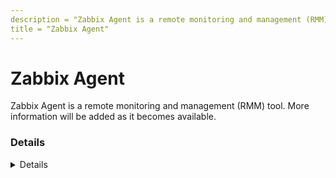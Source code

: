 ```yaml
---
description = "Zabbix Agent is a remote monitoring and management (RMM) tool. More information will be added as it becomes available."
title = "Zabbix Agent"
---
```




# Zabbix Agent

Zabbix Agent is a remote monitoring and management (RMM) tool. More information will be added as it becomes available.

### Details
<Details author={""}
         category={""}
         created={""}
         website={""}
         lastModified={"2-14-2024"}
         privileges={""}
         free={ false }
         verification={ false }
/>

#### Installation Paths
<Card code={ ["zabbix_agent*.exe"] }/>





### Forensic Artifacts




#### Network Artifacts
<EuiSpacer size="xl"/>
<NetworkArtifactsTable data={ [{"Description": "Known remote domains", "Domains": ["user_managed", "zabbix.com"], "Ports": []}] }/>




### Detections
- Detects potential network activity of Zabbix Agent RMM tool
  - [Sigma Rule](https://github.com/magicsword-io/LOLRMM/blob/main/detections/sigma/zabbix_agent_network_sigma.yml)
- Detects potential processes activity of Zabbix Agent RMM tool
  - [Sigma Rule](https://github.com/magicsword-io/LOLRMM/blob/main/detections/sigma/zabbix_agent_processes_sigma.yml)

### References
- [https://www.zabbix.com/documentation/current/en/manual/appendix/install/windows_agent](https://www.zabbix.com/documentation/current/en/manual/appendix/install/windows_agent)

